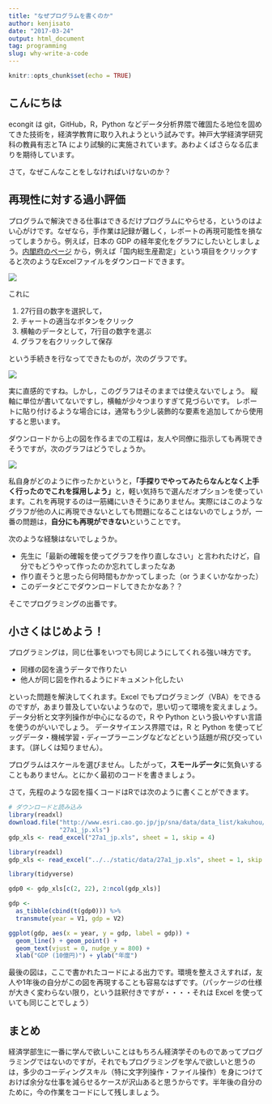 ```yaml
---
title: "なぜプログラムを書くのか"
author: kenjisato
date: "2017-03-24"
output: html_document
tag: programming
slug: why-write-a-code
---
```


```r
knitr::opts_chunk$set(echo = TRUE)
```

## こんにちは

econgit は git，GitHub，R，Python などデータ分析界隈で確固たる地位を固めてきた技術を，経済学教育に取り入れようという試みです。神戸大学経済学研究科の教員有志とTA により試験的に実施されています。あわよくばさらなる広まりを期待しています。

さて，なぜこんなことをしなければいけないのか？

## 再現性に対する過小評価

プログラムで解決できる仕事はできるだけプログラムにやらせる，というのはよい心がけです。なぜなら，手作業は記録が難しく，レポートの再現可能性を損なってしまうから。例えば，日本の GDP の経年変化をグラフにしたいとしましょう。[内閣府のページ](http://www.esri.cao.go.jp/jp/sna/data/data_list/kakuhou/files/h27/h27_kaku_top.html#c1) から，例えば「国内総生産勘定」という項目をクリックすると次のようなExcelファイルをダウンロードできます。

![](/images/post/2017-03/2017-03-20-gdp.png)

これに

1. 27行目の数字を選択して，
2. チャートの適当なボタンをクリック
3. 横軸のデータとして，7行目の数字を選ぶ
4. グラフを右クリックして保存

という手続きを行なってできたものが，次のグラフです。

![](/images/post/2017-03/2017-03-20-graph.png)


実に直感的ですね。しかし，このグラフはそのままでは使えないでしょう。
縦軸に単位が書いてないですし，横軸が少々つまりすぎて見づらいです。
レポートに貼り付けるような場合には，通常もう少し装飾的な要素を追加してから使用すると思います。

ダウンロードから上の図を作るまでの工程は，友人や同僚に指示しても再現できそうですが，次のグラフはどうでしょうか。

![](/images/post/2017-03/2017-03-20-graph2.png)

私自身がどのように作ったかというと，**「手探りでやってみたらなんとなく上手く行ったのでこれを採用しよう」**と，軽い気持ちで選んだオプションを使っています。これを再現するのは一筋縄にいきそうにありません。実際にはこのようなグラフが他の人に再現できないとしても問題になることはないのでしょうが，一番の問題は，**自分にも再現ができない**ということです。

次のような経験はないでしょうか。

- 先生に「最新の確報を使ってグラフを作り直しなさい」と言われたけど，自分でもどうやって作ったのか忘れてしまったなあ
- 作り直そうと思ったら何時間もかかってしまった（or うまくいかなかった）
- このデータどこでダウンロードしてきたかなあ？？

そこでプログラミングの出番です。

## 小さくはじめよう！

プログラミングは，同じ仕事をいつでも同じようにしてくれる強い味方です。

- 同様の図を違うデータで作りたい
- 他人が同じ図を作れるようにドキュメント化したい

といった問題を解決してくれます。Excel でもプログラミング（VBA）をできるのですが，あまり普及していないようなので，思い切って環境を変えましょう。
データ分析と文字列操作が中心になるので，R や Python という扱いやすい言語を使うのがいいでしょう。
データサイエンス界隈では，R と Python を使ってビッグデータ・機械学習・ディープラーニングなどなどという話題が飛び交っています。（詳しくは知りません）。

プログラムはスケールを選びません。したがって，**スモールデータ**に気負いすることもありません。とにかく最初のコードを書きましょう。

さて，先程のような図を描くコードはRでは次のように書くことができます。

```r
# ダウンロードと読み込み
library(readxl)
download.file("http://www.esri.cao.go.jp/jp/sna/data/data_list/kakuhou/files/h27/tables/27a1_jp.xls",
              "27a1_jp.xls")
gdp_xls <- read_excel("27a1_jp.xls", sheet = 1, skip = 4)
```

```r
library(readxl)
gdp_xls <- read_excel("../../static/data/27a1_jp.xls", sheet = 1, skip = 4) 
```

```r
library(tidyverse)

gdp0 <- gdp_xls[c(2, 22), 2:ncol(gdp_xls)]

gdp <-
  as_tibble(cbind(t(gdp0))) %>%
  transmute(year = V1, gdp = V2)

ggplot(gdp, aes(x = year, y = gdp, label = gdp)) +
  geom_line() + geom_point() + 
  geom_text(vjust = 0, nudge_y = 800) + 
  xlab("GDP (10億円)") + ylab("年度")
```


最後の図は，ここで書かれたコードによる出力です。環境を整えさえすれば，友人や1年後の自分がこの図を再現することも容易なはずです。（パッケージの仕様が大きく変わらない限り，という註釈付きですが・・・・それは Excel を使っていても同じことでしょう）

## まとめ

経済学部生に一番に学んで欲しいことはもちろん経済学そのものであってプログラミングではないのですが，それでもプログラミングを学んで欲しいと思うのは，多少のコーディングスキル（特に文字列操作・ファイル操作）を身につけておけば余分な仕事を減らせるケースが沢山あると思うからです。半年後の自分のために，今の作業をコードにして残しましょう。






